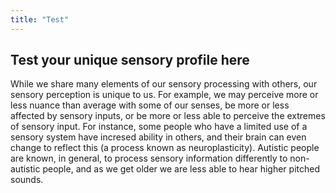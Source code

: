 ```yaml
---
title: "Test"
---
```


<h2>Test your unique sensory profile here</h2>

<p>While we share many elements of our sensory processing with others, our sensory perception is unique to us. For example, we may perceive more or less nuance than average with some of our senses, be more or less affected by sensory inputs, or be more or less able to perceive the extremes of sensory input. For instance, some people who have a limited use of a sensory system have incresed ability in others, and their brain can even change to reflect this (a process known as neuroplasticity). Autistic people are known, in general, to process sensory information differently to non-autistic people, and as we get older we are less able to hear higher pitched sounds.</p>

